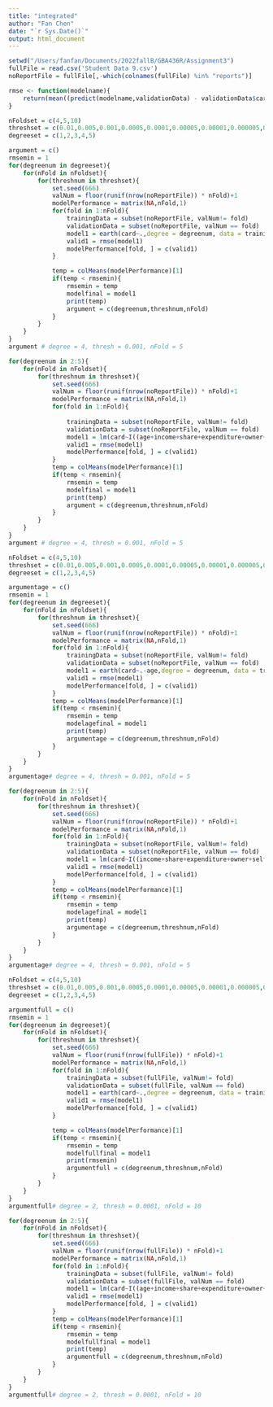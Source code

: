```yaml
---
title: "integrated"
author: "Fan Chen"
date: "`r Sys.Date()`"
output: html_document
---
```


```r
setwd("/Users/fanfan/Documents/2022fallB/GBA436R/Assignment3")
fullFile = read.csv('Student Data 9.csv')
noReportFile = fullFile[,-which(colnames(fullFile) %in% "reports")]
```

```r
rmse <- function(modelname){
    return(mean((predict(modelname,validationData) - validationData$card)^2))
}
```


```r
nFoldset = c(4,5,10)
threshset = c(0.01,0.005,0.001,0.0005,0.0001,0.00005,0.00001,0.000005,0.000001)
degreeset = c(1,2,3,4,5)

argument = c()
rmsemin = 1
for(degreenum in degreeset){
    for(nFold in nFoldset){
        for(threshnum in threshset){
            set.seed(666)
            valNum = floor(runif(nrow(noReportFile)) * nFold)+1
            modelPerformance = matrix(NA,nFold,1)
            for(fold in 1:nFold){
                trainingData = subset(noReportFile, valNum!= fold)
                validationData = subset(noReportFile, valNum == fold)
                model1 = earth(card~.,degree = degreenum, data = trainingData, thresh = threshnum)
                valid1 = rmse(model1) 
                modelPerformance[fold, ] = c(valid1)
            }

            temp = colMeans(modelPerformance)[1]
            if(temp < rmsemin){
                rmsemin = temp
                modelfinal = model1
                print(temp)
                argument = c(degreenum,threshnum,nFold)
            }
        }
    }
}
argument # degree = 4, thresh = 0.001, nFold = 5

for(degreenum in 2:5){
    for(nFold in nFoldset){
        for(threshnum in threshset){
            set.seed(666)
            valNum = floor(runif(nrow(noReportFile)) * nFold)+1
            modelPerformance = matrix(NA,nFold,1)
            for(fold in 1:nFold){
                
                trainingData = subset(noReportFile, valNum!= fold)
                validationData = subset(noReportFile, valNum == fold)
                model1 = lm(card~I((age+income+share+expenditure+owner+selfemp+dependents+months+majorcards+active)^degreenum), data = trainingData) 
                valid1 = rmse(model1) 
                modelPerformance[fold, ] = c(valid1)
            }
            temp = colMeans(modelPerformance)[1]
            if(temp < rmsemin){
                rmsemin = temp
                modelfinal = model1
                print(temp)
                argument = c(degreenum,threshnum,nFold)
            }
        }
    }
}
argument # degree = 4, thresh = 0.001, nFold = 5

```

```r
nFoldset = c(4,5,10)
threshset = c(0.01,0.005,0.001,0.0005,0.0001,0.00005,0.00001,0.000005,0.000001)
degreeset = c(1,2,3,4,5)

argumentage = c()
rmsemin = 1
for(degreenum in degreeset){
    for(nFold in nFoldset){
        for(threshnum in threshset){
            set.seed(666)
            valNum = floor(runif(nrow(noReportFile)) * nFold)+1
            modelPerformance = matrix(NA,nFold,1)
            for(fold in 1:nFold){
                trainingData = subset(noReportFile, valNum!= fold)
                validationData = subset(noReportFile, valNum == fold)
                model1 = earth(card~.-age,degree = degreenum, data = trainingData, thresh = threshnum)
                valid1 = rmse(model1) 
                modelPerformance[fold, ] = c(valid1)
            }
            temp = colMeans(modelPerformance)[1]
            if(temp < rmsemin){
                rmsemin = temp
                modelagefinal = model1
                print(temp)
                argumentage = c(degreenum,threshnum,nFold)
            }
        }
    }
}
argumentage# degree = 4, thresh = 0.001, nFold = 5

for(degreenum in 2:5){
    for(nFold in nFoldset){
        for(threshnum in threshset){
            set.seed(666)
            valNum = floor(runif(nrow(noReportFile)) * nFold)+1
            modelPerformance = matrix(NA,nFold,1)
            for(fold in 1:nFold){
                trainingData = subset(noReportFile, valNum!= fold)
                validationData = subset(noReportFile, valNum == fold)
                model1 = lm(card~I((income+share+expenditure+owner+selfemp+dependents+months+majorcards+active)^degreenum), data = trainingData) 
                valid1 = rmse(model1) 
                modelPerformance[fold, ] = c(valid1)
            }
            temp = colMeans(modelPerformance)[1]
            if(temp < rmsemin){
                rmsemin = temp
                modelagefinal = model1
                print(temp)
                argumentage = c(degreenum,threshnum,nFold)
            }
        }
    }
}
argumentage# degree = 4, thresh = 0.001, nFold = 5

```

```r
nFoldset = c(4,5,10)
threshset = c(0.01,0.005,0.001,0.0005,0.0001,0.00005,0.00001,0.000005,0.000001)
degreeset = c(1,2,3,4,5)

argumentfull = c()
rmsemin = 1
for(degreenum in degreeset){
    for(nFold in nFoldset){
        for(threshnum in threshset){
            set.seed(666)
            valNum = floor(runif(nrow(fullFile)) * nFold)+1
            modelPerformance = matrix(NA,nFold,1)
            for(fold in 1:nFold){
                trainingData = subset(fullFile, valNum!= fold)
                validationData = subset(fullFile, valNum == fold)
                model1 = earth(card~.,degree = degreenum, data = trainingData, thresh = threshnum)
                valid1 = rmse(model1) 
                modelPerformance[fold, ] = c(valid1)
            }

            temp = colMeans(modelPerformance)[1]
            if(temp < rmsemin){
                rmsemin = temp
                modelfullfinal = model1
                print(rmsemin)
                argumentfull = c(degreenum,threshnum,nFold)
            }
        }
    }
}
argumentfull# degree = 2, thresh = 0.0001, nFold = 10

for(degreenum in 2:5){
    for(nFold in nFoldset){
        for(threshnum in threshset){
            set.seed(666)
            valNum = floor(runif(nrow(fullFile)) * nFold)+1
            modelPerformance = matrix(NA,nFold,1)
            for(fold in 1:nFold){
                trainingData = subset(fullFile, valNum!= fold)
                validationData = subset(fullFile, valNum == fold)
                model1 = lm(card~I((age+income+share+expenditure+owner+selfemp+dependents+months+majorcards+active)^degreenum), data = trainingData) 
                valid1 = rmse(model1) 
                modelPerformance[fold, ] = c(valid1)
            }
            temp = colMeans(modelPerformance)[1]
            if(temp < rmsemin){
                rmsemin = temp
                modelfullfinal = model1
                print(temp)
                argumentfull = c(degreenum,threshnum,nFold)
            }
        }
    }
}
argumentfull# degree = 2, thresh = 0.0001, nFold = 10

```





